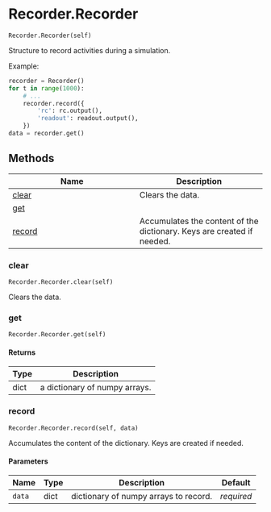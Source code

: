 # Recorder.Recorder { #water_tank.Recorder.Recorder }

`Recorder.Recorder(self)`

Structure to record activities during a simulation.

Example:

```python
recorder = Recorder()
for t in range(1000):
    # ...
    recorder.record({
        'rc': rc.output(), 
        'readout': readout.output(),
    })
data = recorder.get()
```

## Methods

| Name | Description |
| --- | --- |
| [clear](#water_tank.Recorder.Recorder.clear) | Clears the data. |
| [get](#water_tank.Recorder.Recorder.get) |  |
| [record](#water_tank.Recorder.Recorder.record) | Accumulates the content of the dictionary. Keys are created if needed. |

### clear { #water_tank.Recorder.Recorder.clear }

`Recorder.Recorder.clear(self)`

Clears the data.

### get { #water_tank.Recorder.Recorder.get }

`Recorder.Recorder.get(self)`

#### Returns

| Type   | Description                   |
|--------|-------------------------------|
| dict   | a dictionary of numpy arrays. |

### record { #water_tank.Recorder.Recorder.record }

`Recorder.Recorder.record(self, data)`

Accumulates the content of the dictionary. Keys are created if needed.

#### Parameters

| Name   | Type   | Description                           | Default    |
|--------|--------|---------------------------------------|------------|
| `data` | dict   | dictionary of numpy arrays to record. | _required_ |